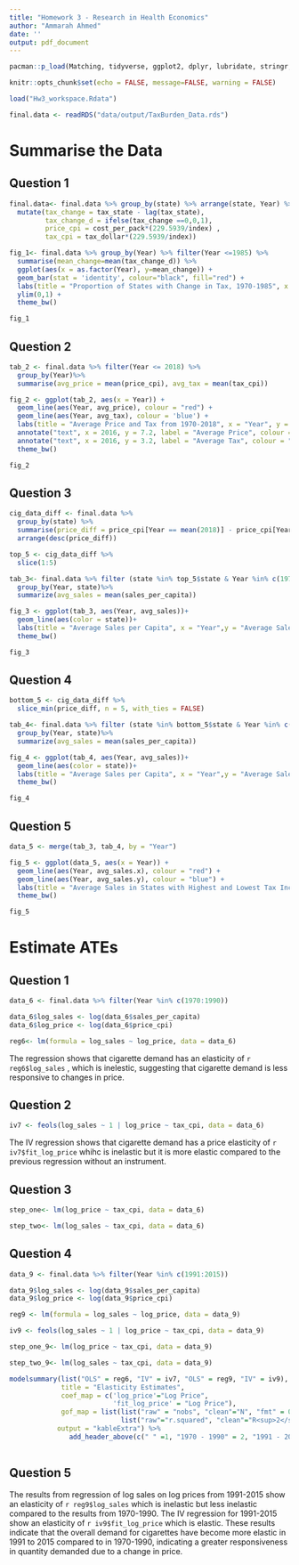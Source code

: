 ```yaml
---
title: "Homework 3 - Research in Health Economics"
author: "Ammarah Ahmed"
date: ''
output: pdf_document
---
```


```r
pacman::p_load(Matching, tidyverse, ggplot2, dplyr, lubridate, stringr, readxl, readr, data.table, gdata, scales, kableExtra, modelsummary, fixest, imputeTS)
```

```r
knitr::opts_chunk$set(echo = FALSE, message=FALSE, warning = FALSE)
```

```r
load("Hw3_workspace.Rdata")
```

```r
final.data <- readRDS("data/output/TaxBurden_Data.rds")
```

# Summarise the Data

## Question 1

```r
final.data<- final.data %>% group_by(state) %>% arrange(state, Year) %>%
  mutate(tax_change = tax_state - lag(tax_state),
         tax_change_d = ifelse(tax_change ==0,0,1),
         price_cpi = cost_per_pack*(229.5939/index) ,
         tax_cpi = tax_dollar*(229.5939/index)) 
```


```r
fig_1<- final.data %>% group_by(Year) %>% filter(Year <=1985) %>%
  summarise(mean_change=mean(tax_change_d)) %>% 
  ggplot(aes(x = as.factor(Year), y=mean_change)) + 
  geom_bar(stat = 'identity', colour="black", fill="red") + 
  labs(title = "Proportion of States with Change in Tax, 1970-1985", x = "Year", y = "Proportion of States") +
  ylim(0,1) +
  theme_bw()
```

```r
fig_1
```

## Question 2

```r
tab_2 <- final.data %>% filter(Year <= 2018) %>% 
  group_by(Year)%>%
  summarise(avg_price = mean(price_cpi), avg_tax = mean(tax_cpi))
```
```r
fig_2 <- ggplot(tab_2, aes(x = Year)) + 
  geom_line(aes(Year, avg_price), colour = "red") + 
  geom_line(aes(Year, avg_tax), colour = 'blue') +
  labs(title = "Average Price and Tax from 1970-2018", x = "Year", y = "Average Price and Tax") +
  annotate("text", x = 2016, y = 7.2, label = "Average Price", colour = "black", size = 3) +
  annotate("text", x = 2016, y = 3.2, label = "Average Tax", colour = "black", size = 3) +
  theme_bw()
```

```r
fig_2
```

## Question 3

```r
cig_data_diff <- final.data %>%
  group_by(state) %>%
  summarise(price_diff = price_cpi[Year == mean(2018)] - price_cpi[Year == mean(1970)]) %>%
  arrange(desc(price_diff))
```
```r
top_5 <- cig_data_diff %>%
  slice(1:5)
```
```r
tab_3<- final.data %>% filter (state %in% top_5$state & Year %in% c(1970:2018))%>% 
  group_by(Year, state)%>% 
  summarize(avg_sales = mean(sales_per_capita))
```
```r
fig_3 <- ggplot(tab_3, aes(Year, avg_sales))+
  geom_line(aes(color = state))+
  labs(title = "Average Sales per Capita", x = "Year",y = "Average Sales per Capita")+
  theme_bw()
```

```r
fig_3
```

## Question 4

```r
bottom_5 <- cig_data_diff %>%
  slice_min(price_diff, n = 5, with_ties = FALSE)
```
```r
tab_4<- final.data %>% filter (state %in% bottom_5$state & Year %in% c(1970:2018))%>% 
  group_by(Year, state)%>% 
  summarize(avg_sales = mean(sales_per_capita))
```
```r
fig_4 <- ggplot(tab_4, aes(Year, avg_sales))+
  geom_line(aes(color = state))+
  labs(title = "Average Sales per Capita", x = "Year",y = "Average Sales per Capita")+
  theme_bw()
```

```r
fig_4
```

## Question 5

```r
data_5 <- merge(tab_3, tab_4, by = "Year")
```
```r
fig_5 <- ggplot(data_5, aes(x = Year)) +
  geom_line(aes(Year, avg_sales.x), colour = "red") +
  geom_line(aes(Year, avg_sales.y), colour = "blue") +
  labs(title = "Average Sales in States with Highest and Lowest Tax Increase", x = "Year", y = "Average Sales per Capita") +
  theme_bw()
```

```r
fig_5
```

# Estimate ATEs

## Question 1 
```r
data_6 <- final.data %>% filter(Year %in% c(1970:1990))
```
```r
data_6$log_sales <- log(data_6$sales_per_capita)
data_6$log_price <- log(data_6$price_cpi)

```
```r
reg6<- lm(formula = log_sales ~ log_price, data = data_6)
```

The regression shows that cigarette demand has an elasticity of `r reg6$log_sales` , which is inelestic, suggesting that cigarette demand is less responsive to changes in price.

## Question 2

```r
iv7 <- feols(log_sales ~ 1 | log_price ~ tax_cpi, data = data_6)
```

The IV regression shows that cigarette demand has a price elasticity of `r iv7$fit_log_price` whihc is inelastic but it is more elastic compared to the previous regression without an instrument. 

## Question 3

```r
step_one<- lm(log_price ~ tax_cpi, data = data_6)
```

```r
step_two<- lm(log_sales ~ tax_cpi, data = data_6)
```

## Question 4

```r
data_9 <- final.data %>% filter(Year %in% c(1991:2015))
```
```r
data_9$log_sales <- log(data_9$sales_per_capita)
data_9$log_price <- log(data_9$price_cpi)
```

```r
reg9 <- lm(formula = log_sales ~ log_price, data = data_9)
```

```r
iv9 <- feols(log_sales ~ 1 | log_price ~ tax_cpi, data = data_9)
```

```r
step_one_9<- lm(log_price ~ tax_cpi, data = data_9)
```

```r
step_two_9<- lm(log_sales ~ tax_cpi, data = data_9)
```

```r
modelsummary(list("OLS" = reg6, "IV" = iv7, "OLS" = reg9, "IV" = iv9),
             title = "Elasticity Estimates",
             coef_map = c('log_price'="Log Price",
                          'fit_log_price' = "Log Price"),
             gof_map = list(list("raw" = "nobs", "clean"="N", "fmt" = 0),
                            list("raw"="r.squared", "clean"="R<sup>2</sup>", "fmt" =2)),
            output = "kableExtra") %>% 
               add_header_above(c(" " =1, "1970 - 1990" = 2, "1991 - 2015" = 2))
          
```

## Question 5

The results from regression of log sales on log prices from 1991-2015 show an elasticity of `r reg9$log_sales` which is inelastic but less inelastic compared to the results from 1970-1990. The IV regression for 1991-2015 show an elasticity of `r iv9$fit_log_price` which is elastic. These results indicate that the overall demand for cigarettes have become more elastic in 1991 to 2015 compared to in 1970-1990, indicating a greater responsiveness in quantity demanded due to a change in price. 

